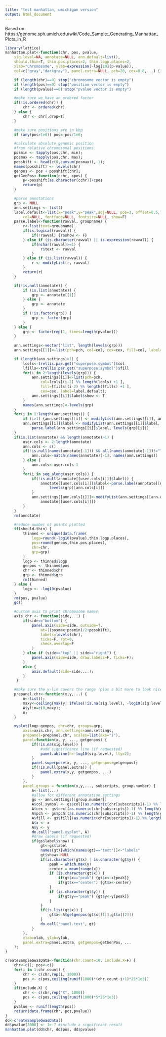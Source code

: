 ```yaml
---
title: "test manhattan, umichigan version"
output: html_document
---
```


Based on 
https://genome.sph.umich.edu/wiki/Code_Sample:_Generating_Manhattan_Plots_in_R

```r
library(lattice)
manhattan.plot<-function(chr, pos, pvalue, 
	sig.level=NA, annotate=NULL, ann.default=list(),
	should.thin=T, thin.pos.places=2, thin.logp.places=2, 
	xlab="Chromosome", ylab=expression(-log[10](p-value)),
	col=c("gray","darkgray"), panel.extra=NULL, pch=20, cex=0.8,...) {

	if (length(chr)==0) stop("chromosome vector is empty")
	if (length(pos)==0) stop("position vector is empty")
	if (length(pvalue)==0) stop("pvalue vector is empty")

	#make sure we have an ordered factor
	if(!is.ordered(chr)) {
		chr <- ordered(chr)
	} else {
		chr <- chr[,drop=T]
	}

	#make sure positions are in kbp
	if (any(pos>1e6)) pos<-pos/1e6;

	#calculate absolute genomic position
	#from relative chromosomal positions
	posmin <- tapply(pos,chr, min);
	posmax <- tapply(pos,chr, max);
	posshift <- head(c(0,cumsum(posmax)),-1);
	names(posshift) <- levels(chr)
	genpos <- pos + posshift[chr];
	getGenPos<-function(cchr, cpos) {
		p<-posshift[as.character(cchr)]+cpos
		return(p)
	}

	#parse annotations
	grp <- NULL
	ann.settings <- list()
	label.default<-list(x="peak",y="peak",adj=NULL, pos=3, offset=0.5, 
		col=NULL, fontface=NULL, fontsize=NULL, show=F)
	parse.label<-function(rawval, groupname) {
		r<-list(text=groupname)
		if(is.logical(rawval)) {
			if(!rawval) {r$show <- F}
		} else if (is.character(rawval) || is.expression(rawval)) {
			if(nchar(rawval)>=1) {
				r$text <- rawval
			}
		} else if (is.list(rawval)) {
			r <- modifyList(r, rawval)
		}
		return(r)
	}

	if(!is.null(annotate)) {
		if (is.list(annotate)) {
			grp <- annotate[[1]]
		} else {
			grp <- annotate
		} 
		if (!is.factor(grp)) {
			grp <- factor(grp)
		}
	} else {
		grp <- factor(rep(1, times=length(pvalue)))
	}
  
	ann.settings<-vector("list", length(levels(grp)))
	ann.settings[[1]]<-list(pch=pch, col=col, cex=cex, fill=col, label=label.default)

	if (length(ann.settings)>1) { 
		lcols<-trellis.par.get("superpose.symbol")$col 
		lfills<-trellis.par.get("superpose.symbol")$fill
		for(i in 2:length(levels(grp))) {
			ann.settings[[i]]<-list(pch=pch, 
				col=lcols[(i-2) %% length(lcols) +1 ], 
				fill=lfills[(i-2) %% length(lfills) +1 ], 
				cex=cex, label=label.default);
			ann.settings[[i]]$label$show <- T
		}
		names(ann.settings)<-levels(grp)
	}
	for(i in 1:length(ann.settings)) {
		if (i>1) {ann.settings[[i]] <- modifyList(ann.settings[[i]], ann.default)}
		ann.settings[[i]]$label <- modifyList(ann.settings[[i]]$label, 
			parse.label(ann.settings[[i]]$label, levels(grp)[i]))
	}
	if(is.list(annotate) && length(annotate)>1) {
		user.cols <- 2:length(annotate)
		ann.cols <- c()
		if(!is.null(names(annotate[-1])) && all(names(annotate[-1])!="")) {
			ann.cols<-match(names(annotate)[-1], names(ann.settings))
		} else {
			ann.cols<-user.cols-1
		}
		for(i in seq_along(user.cols)) {
			if(!is.null(annotate[[user.cols[i]]]$label)) {
				annotate[[user.cols[i]]]$label<-parse.label(annotate[[user.cols[i]]]$label, 
					levels(grp)[ann.cols[i]])
			}
			ann.settings[[ann.cols[i]]]<-modifyList(ann.settings[[ann.cols[i]]], 
				annotate[[user.cols[i]]])
		}
	}
 	rm(annotate)

	#reduce number of points plotted
	if(should.thin) {
		thinned <- unique(data.frame(
			logp=round(-log10(pvalue),thin.logp.places), 
			pos=round(genpos,thin.pos.places), 
			chr=chr,
			grp=grp)
		)
		logp <- thinned$logp
		genpos <- thinned$pos
		chr <- thinned$chr
		grp <- thinned$grp
		rm(thinned)
	} else {
		logp <- -log10(pvalue)
	}
	rm(pos, pvalue)
	gc()

	#custom axis to print chromosome names
	axis.chr <- function(side,...) {
		if(side=="bottom") {
			panel.axis(side=side, outside=T,
				at=((posmax+posmin)/2+posshift),
				labels=levels(chr), 
				ticks=F, rot=0,
				check.overlap=F
			)
		} else if (side=="top" || side=="right") {
			panel.axis(side=side, draw.labels=F, ticks=F);
		}
		else {
			axis.default(side=side,...);
		}
	 }

	#make sure the y-lim covers the range (plus a bit more to look nice)
	prepanel.chr<-function(x,y,...) { 
		A<-list();
		maxy<-ceiling(max(y, ifelse(!is.na(sig.level), -log10(sig.level), 0)))+.5;
		A$ylim=c(0,maxy);
		A;
	}

	xyplot(logp~genpos, chr=chr, groups=grp,
		axis=axis.chr, ann.settings=ann.settings, 
		prepanel=prepanel.chr, scales=list(axs="i"),
		panel=function(x, y, ..., getgenpos) {
			if(!is.na(sig.level)) {
				#add significance line (if requested)
				panel.abline(h=-log10(sig.level), lty=2);
			}
			panel.superpose(x, y, ..., getgenpos=getgenpos);
			if(!is.null(panel.extra)) {
				panel.extra(x,y, getgenpos, ...)
			}
		},
		panel.groups = function(x,y,..., subscripts, group.number) {
			A<-list(...)
			#allow for different annotation settings
			gs <- ann.settings[[group.number]]
			A$col.symbol <- gs$col[(as.numeric(chr[subscripts])-1) %% length(gs$col) + 1]    
			A$cex <- gs$cex[(as.numeric(chr[subscripts])-1) %% length(gs$cex) + 1]
			A$pch <- gs$pch[(as.numeric(chr[subscripts])-1) %% length(gs$pch) + 1]
			A$fill <- gs$fill[(as.numeric(chr[subscripts])-1) %% length(gs$fill) + 1]
			A$x <- x
			A$y <- y
			do.call("panel.xyplot", A)
			#draw labels (if requested)
			if(gs$label$show) {
				gt<-gs$label
				names(gt)[which(names(gt)=="text")]<-"labels"
				gt$show<-NULL
				if(is.character(gt$x) | is.character(gt$y)) {
					peak = which.max(y)
					center = mean(range(x))
					if (is.character(gt$x)) {
						if(gt$x=="peak") {gt$x<-x[peak]}
						if(gt$x=="center") {gt$x<-center}
					}
					if (is.character(gt$y)) {
						if(gt$y=="peak") {gt$y<-y[peak]}
					}
				}
				if(is.list(gt$x)) {
					gt$x<-A$getgenpos(gt$x[[1]],gt$x[[2]])
				}
				do.call("panel.text", gt)
			}
		},
		xlab=xlab, ylab=ylab, 
		panel.extra=panel.extra, getgenpos=getGenPos, ...
	);
}
```

```r
createSampleGwasData<-function(chr.count=10, include.X=F) {
	chr<-c(); pos<-c()
	for(i in 1:chr.count) {
		chr <- c(chr,rep(i, 1000))
		pos <- c(pos,ceiling(runif(1000)*(chr.count-i+1)*25*1e3))
	}
	if(include.X) {
		chr <- c(chr,rep("X", 1000))
		pos <- c(pos,ceiling(runif(1000)*5*25*1e3))
	}
	pvalue <- runif(length(pos))
	return(data.frame(chr, pos,pvalue))
}
dd<-createSampleGwasData()
dd$pvalue[3000] <- 1e-7 #include a significant result
manhattan.plot(dd$chr, dd$pos, dd$pvalue)
```

